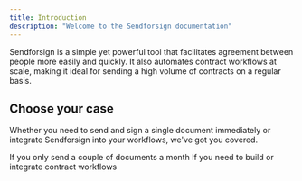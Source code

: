 ```yaml
---
title: Introduction
description: "Welcome to the Sendforsign documentation"
---
```


Sendforsign is a simple yet powerful tool that facilitates agreement between people more easily and quickly.
It also automates contract workflows at scale, making it ideal for sending a high volume of contracts on a regular basis.

## Choose your case

Whether you need to send and sign a single document immediately or integrate Sendforsign into your workflows,
we've got you covered.

<CardGroup cols={2}>
  <Card
    title="Zero-Setup Documents"
    icon="file-contract"
    href="essentials/first"
  >
    If you only send a couple of documents a month
  </Card>
  <Card
    title="Integrations and API"
    icon="file-import"
    href="https://mintlify.com/docs/development"
  >
    If you need to build or integrate contract workflows
  </Card>
</CardGroup>
